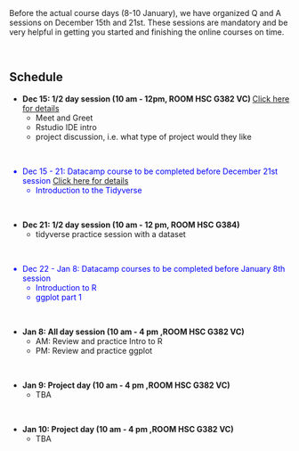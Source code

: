 <br>
<br>
<p>
Before the actual course days (8-10 January), we have organized  Q and A sessions on December 15th and 21st. These sessions are mandatory and be very helpful in getting you started and finishing the online courses on time. 

<br>
<p>


## Schedule

*  <b>Dec 15: 1/2 day session (10 am - 12pm, ROOM HSC G382 VC) </b> <a href="https://wcmcbioinformatics.github.io/Rbootcamp2018/Session1.html">Click here for details </a> 
    + Meet and Greet 
    + Rstudio IDE intro
    + project discussion, i.e. what type of project would they like

<br>
<font color="blue">

*  Dec 15 - 21: Datacamp course to be completed before December 21st session <a href="https://wcmcbioinformatics.github.io/Rbootcamp2018/code/tidyverse.html">Click here for details </a> 
    + Introduction to the Tidyverse

</font>

<br>

* <b>Dec 21: 1/2 day session (10 am - 12 pm, ROOM HSC G384)</b>
    + tidyverse practice session with a dataset

<br>

<font color="blue">

* Dec 22 - Jan 8: Datacamp courses to be completed before January 8th session
    + Introduction to R 
    + ggplot part 1

</font>

<br>

* <b>Jan 8: All day session (10 am - 4 pm ,ROOM HSC G382 VC) </b>
    + AM: Review and practice Intro to R
    + PM: Review and practice ggplot

<br>

* <b>Jan 9: Project day (10 am - 4 pm ,ROOM HSC G382 VC)</b>
    + TBA

<br>

* <b>Jan 10: Project day (10 am - 4 pm ,ROOM HSC G382 VC)</b>
    + TBA


